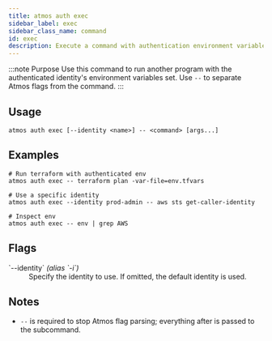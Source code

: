 ```yaml
---
title: atmos auth exec
sidebar_label: exec
sidebar_class_name: command
id: exec
description: Execute a command with authentication environment variables set for the selected identity.
---
```


:::note Purpose
Use this command to run another program with the authenticated identity's environment variables set. Use `--` to separate Atmos flags from the command.
:::

<Screengrab title="atmos auth exec --help" slug="atmos-auth-exec--help" />

## Usage

```shell
atmos auth exec [--identity <name>] -- <command> [args...]
```

## Examples

```shell
# Run terraform with authenticated env
atmos auth exec -- terraform plan -var-file=env.tfvars

# Use a specific identity
atmos auth exec --identity prod-admin -- aws sts get-caller-identity

# Inspect env
atmos auth exec -- env | grep AWS
```

## Flags

<dl>
  <dt>`--identity` <em>(alias `-i`)</em></dt>
  <dd>Specify the identity to use. If omitted, the default identity is used.</dd>
</dl>

## Notes

- `--` is required to stop Atmos flag parsing; everything after is passed to the subcommand.
